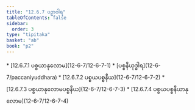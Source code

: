 ```yaml
---
title: "12.6.7 ပဉှာဝါရ"
tableOfContents: false
sidebar:
  order: 3
type: "tipitaka"
basket: "ab"
book: "p2"
---
```



<DynamicBreadcrumb />



<TableOfContents book="p2" section="12.6.7">
* [12.6.7.1 ပစ္စယာနုလောမ](12-6-7/12-6-7-1)
* [ပစ္စနီယုဒ္ဓါရ](12-6-7/paccaniyuddhara)
* [12.6.7.2 ပစ္စယပစ္စနီယ](12-6-7/12-6-7-2)
* [12.6.7.3 ပစ္စယာနုလောမပစ္စနီယ](12-6-7/12-6-7-3)
* [12.6.7.4 ပစ္စယပစ္စနီယာနုလောမ](12-6-7/12-6-7-4)
</TableOfContents>